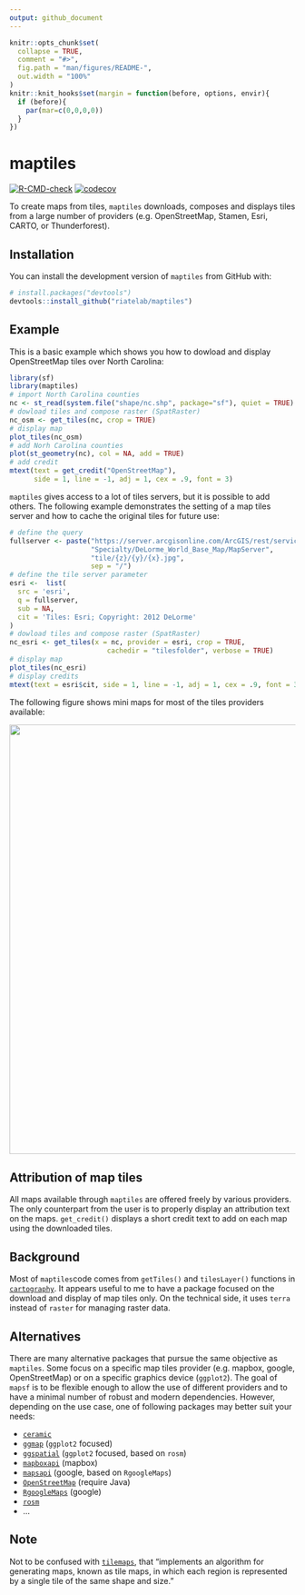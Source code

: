 ```yaml
---
output: github_document
---
```


<!-- README.md is generated from README.Rmd. Please edit that file -->

```r
knitr::opts_chunk$set(
  collapse = TRUE,
  comment = "#>",
  fig.path = "man/figures/README-",
  out.width = "100%"
)
knitr::knit_hooks$set(margin = function(before, options, envir){
  if (before){
    par(mar=c(0,0,0,0))
  } 
})
```

# maptiles

<!-- badges: start -->
[![R-CMD-check](https://github.com/riatelab/maptiles/workflows/R-CMD-check/badge.svg)](https://github.com/riatelab/maptiles/actions)
[![codecov](https://codecov.io/gh/riatelab/maptiles/branch/main/graph/badge.svg?token=R7T2PCTERH)](https://codecov.io/gh/riatelab/maptiles/)
<!-- badges: end -->

To create maps from tiles, `maptiles` downloads, composes and displays tiles 
from a large number of providers (e.g. OpenStreetMap, Stamen, Esri, CARTO, or 
Thunderforest).

## Installation

<!-- You can install the released version of maptiles from [CRAN](https://CRAN.R-project.org) with: -->

<!-- ``` r -->
<!-- install.packages("maptiles") -->
<!-- ``` -->

You can install the development version of `maptiles` from GitHub with:

``` r
# install.packages("devtools")
devtools::install_github("riatelab/maptiles")
```
## Example

This is a basic example which shows you how to dowload and display OpenStreetMap 
tiles over North Carolina:


```r
library(sf)
library(maptiles)
# import North Carolina counties
nc <- st_read(system.file("shape/nc.shp", package="sf"), quiet = TRUE)
# dowload tiles and compose raster (SpatRaster)
nc_osm <- get_tiles(nc, crop = TRUE)
# display map
plot_tiles(nc_osm)
# add Norh Carolina counties
plot(st_geometry(nc), col = NA, add = TRUE)
# add credit
mtext(text = get_credit("OpenStreetMap"), 
      side = 1, line = -1, adj = 1, cex = .9, font = 3)
```


`maptiles` gives access to a lot of tiles servers, but it is possible to 
add others. The following example demonstrates the setting of a map tiles server
and how to cache the original tiles for future use:


```r
# define the query
fullserver <- paste("https://server.arcgisonline.com/ArcGIS/rest/services",
                    "Specialty/DeLorme_World_Base_Map/MapServer",
                    "tile/{z}/{y}/{x}.jpg",
                    sep = "/")
# define the tile server parameter
esri <-  list(
  src = 'esri',
  q = fullserver,
  sub = NA,
  cit = 'Tiles: Esri; Copyright: 2012 DeLorme'
)
# dowload tiles and compose raster (SpatRaster)
nc_esri <- get_tiles(x = nc, provider = esri, crop = TRUE, 
                        cachedir = "tilesfolder", verbose = TRUE)
# display map
plot_tiles(nc_esri)
# display credits
mtext(text = esri$cit, side = 1, line = -1, adj = 1, cex = .9, font = 3)
```



The following figure shows mini maps for most of the tiles providers available:

<img src="man/figures/README-front.png" width="840" height="756" />



## Attribution of map tiles

All maps available through `maptiles` are offered freely by various providers. 
The only counterpart from the user is to properly display an attribution text 
on the maps. 
`get_credit()` displays a short credit text to add on each map 
using the downloaded tiles. 


## Background

Most of `maptiles`code comes from `getTiles()` and `tilesLayer()` functions in 
[`cartography`](https://github.com/riatelab/cartography). It appears useful to 
me to have a package focused on the download and display of map tiles only. 
On the technical side, it uses `terra` instead of `raster` for managing raster 
data.


## Alternatives

There are many alternative packages that pursue the same objective as 
`maptiles`. Some focus on a specific map tiles provider (e.g. mapbox, google, 
OpenStreetMap) or on a specific graphics device (`ggplot2`). The goal of `mapsf` 
is to be flexible enough to allow the use of different providers and to have a 
minimal number of robust and modern dependencies.
However, depending on the use case, one of following packages may better 
suit your needs:  

* [`ceramic`](https://github.com/hypertidy/ceramic)  
* [`ggmap`](https://github.com/dkahle/ggmap) (`ggplot2` focused)
* [`ggspatial`](https://github.com/paleolimbot/ggspatial) (`ggplot2` focused, based on `rosm`)
* [`mapboxapi`](https://github.com/walkerke/mapboxapi) (mapbox)
* [`mapsapi`](https://github.com/michaeldorman/mapsapi/) (google, based on `RgoogleMaps`)
* [`OpenStreetMap`](https://github.com/ifellows/ROSM) (require Java)
* [`RgoogleMaps`](https://github.com/markusloecher/rgooglemaps) (google)
* [`rosm`](https://github.com/paleolimbot/rosm)
* ...

## Note

Not to be confused with [`tilemaps`](https://github.com/kaerosen/tilemaps), that "implements an algorithm for generating maps, known as tile maps, in which each region is represented by a single tile of the same shape and size."
